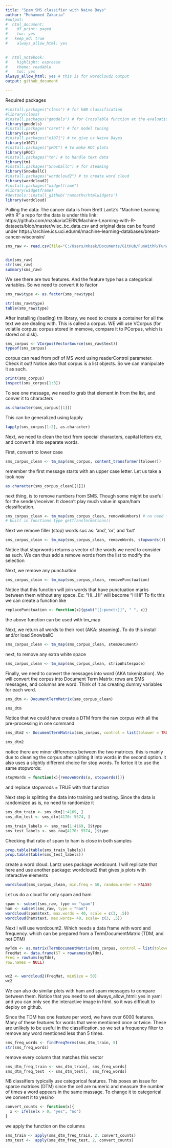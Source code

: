 ```yaml
---
title: "Spam SMS classifier with Naive Bays"
author: "Mohammed Zakaria"
#output:
#  html_document:
#    df_print: paged
#    toc: yes
#   keep_md: true
#    always_allow_html: yes

  
#  html_notebook:
#    highlight: espresso
#    theme: readable
#    toc: yes
always_allow_html: yes # this is for wordcloud2 output
output: github_document

---
```




Required packages
```r
#install.packages("class") # for kNN classification
#library(class)
#install.packages("gmodels") # for CrossTable function at the evaluation
library(gmodels)
#install.packages("caret") # for model tuning
library(caret)
#install.packages("e1071") # to give us Naive Bayes 
library(e1071)
#install.packages("pROC") # to make ROC plots
library(pROC)	
#install.packages("tm") # to handle text data
library(tm)
#install.packages("SnowballC") # for steaming
library(SnowballC)
#install.packages("wordcloud2") # to create word cloud
library(wordcloud2)
#install.packages("widgetframe")
#library(widgetframe)
#devtools::install_github('ramnathv/htmlwidgets')
library(wordcloud)
```


Pulling the data: The cancer data is from Brett Lantz's "Machine Learning with R"
a repo for the data is under this link:
https://github.com/mzakariaCERN/Machine-Learning-with-R-datasets/blob/master/wisc_bc_data.csv
and original data can be found under
https://archive.ics.uci.edu/ml/machine-learning-databases/breast-cancer-wisconsin/
```r
sms_raw <- read.csv(file="C:/Users/mkzak/Documents/GitHub/FunWithR/FunWithR/2_NB/Data/sms_spam.csv", stringsAsFactors = FALSE)


dim(sms_raw)
str(sms_raw)
summary(sms_raw)

```

We see there are two features. And the feature type has a categorical variables. So we need to convert it to factor


```r
sms_raw$type <- as.factor(sms_raw$type)

str(sms_raw$type)
table(sms_raw$type)
```

After installing (loading) tm library, we need to create a container for all the text we are dealing with. This is called a corpus. WE will use 
VCorpus (for volatile corpus: corpus stored in memove, compare it to PCorpus, which is stored on disk).


```r
sms_corpus <- VCorpus(VectorSource(sms_raw$text))
typeof(sms_corpus)
```


corpus can read from pdf of MS word using readerControl parameter. Check it out! Notice also that corpus is a list objects. So we can manipulate it as such. 

```r
print(sms_corpus)
inspect(sms_corpus[1:3])
```


To see one message, we need to grab that element in from the list, and conver it to characters
```r
as.character(sms_corpus[[1]])

```

This can be generalized using lapply

```r
lapply(sms_corpus[1:2], as.character)
```


Next, we need to clean the text from special characters, capital letters etc, and convert it into separate words. 

First, convert to lower case

```r
sms_corpus_clean <- tm_map(sms_corpus, content_transformer(tolower))
```

remember the first message starts with an upper case letter. Let us take a look now

```r
as.character(sms_corpus_clean[[1]])
```

next thing, is to remove numbers from SMS. Though some might be useful for the sender/receiver. It doesn't play much value in spam/ham classification.

```r
sms_corpus_clean <- tm_map(sms_corpus_clean, removeNumbers) # no need for content_tranformer b/c removeNumbers is built in tm. to see other
# built in functions type getTransformations()
```


Next we remove filler (stop) words suc as: 'and', 'or', and 'but'

```r
sms_corpus_clean <- tm_map(sms_corpus_clean, removeWords, stopwords())
```

Notice that stoprwords returns a vector of the words we need to consider as such. We can thus add a remove words from the list to modify the
selection

Next, we remove any punctuation


```r
sms_corpus_clean <- tm_map(sms_corpus_clean, removePunctuation)

```

Notice that this function will join words that have punctuation marks between them without any space. Ex: "Hi...Hi" will become "HiHi"
To fix this we can create a function like

```r
replacePunctuation <- function(x){gsub("[[:punct:]]", " ", x)}
```
the above function can be used with tm_map

Next, we return all words to their root (AKA: steaming). To do this install and/or load SnowballC


```r
sms_corpus_clean <- tm_map(sms_corpus_clean, stemDocument)
```


next, to remove any extra white space
```r
sms_corpus_clean <- tm_map(sms_corpus_clean, stripWhitespace)
```

Finally, we need to convert the messages into word (AKA tokenization). We will convert the corpus into Document Term Matrix: rows are SMS 
messages, and columns are word. Think of it as creating dummy variables for each word.

```r
sms_dtm <- DocumentTermMatrix(sms_corpus_clean)

sms_dtm
```

Notice that we could have create a DTM from the raw corpus with all the pre-processing in one command
```r
sms_dtm2 <- DocumentTermMatrix(sms_corpus, control = list(tolower = TRUE, removeNumbers = TRUE, stopwords = TRUE, removePunctuation = TRUE, steaming = TRUE))

sms_dtm2
```

notice there are minor differences between the two matrices. this is mainly due to cleaning the corpus after spliting it into words in the second 
option. it also uses a slightly different choice for stop words. To fortce it to use the same stopwords:

```r
stopWords = function(x){removeWords(x, stopwords())}
```
and replace stopwrods = TRUE with that function

Next step is splitting the data into training and testing. Since the data is randomized as is, no need to randomize it

```r
sms_dtm_train <- sms_dtm[1:4169, ]
sms_dtm_test <- sms_dtm[4170: 5574, ]

sms_train_labels <- sms_raw[1:4169, ]$type
sms_test_labels <- sms_raw[4170: 5574, ]$type
```


Checking that ratio of spam to ham is close in both samples
```r
prop.table(table(sms_train_labels))
prop.table(table(sms_test_labels))
```


create a word cloud. Lantz uses package wordcount. I will replicate that here and use another package: wordcloud2 that gives js plots with interactive elements


```r
wordcloud(sms_corpus_clean, min.freq = 50, random.order = FALSE)
```

Let us do a cloud for only spam and ham

```r
spam <- subset(sms_raw, type == "spam")
ham <- subset(sms_raw, type = "ham")
wordcloud(spam$text, max.words = 40, scale = c(3, .5))
wordcloud(ham$text, max.words= 40, scale= c(3, .5))
```




Next I will use wordcount2. Which needs a data frame with 
word and frequency. which can be prepared from a TermDocumentMatrix (TDM, and not DTM)

```r
myTdm <- as.matrix(TermDocumentMatrix(sms_corpus, control = list(tolower = TRUE, removeNumbers = TRUE, stopwords = TRUE, removePunctuation = TRUE, steaming = TRUE)))
FreqMat <- data.frame(ST = rownames(myTdm),
Freq = rowSums(myTdm),
row.names = NULL)


wc2 <- wordcloud2(FreqMat, minSize = 50)
wc2

```

We can also do similar plots with ham and spam messages to compare between them. Notice that you need to set always_allow_html: yes
in yaml and you can only see the interactive image in html. so it was difficult to deploy on github. 


Since the TDM has one feature per word, we have over 6000 features. Many of these features for words that were mentioned once or twice. These are unlikely to be useful in the classification. so we set a frequency filter to remove any word mentioned less than 5 times.

```r
sms_freq_words <- findFreqTerms(sms_dtm_train, 5)
str(sms_freq_words)
```

remove every column that matches this vector
```r
sms_dtm_freq_train <- sms_dtm_train[, sms_freq_words]
sms_dtm_freq_test  <- sms_dtm_test[,  sms_freq_words]
```

NB classifiers typically use categorical features. This poses an issue for sparce matrices (DTM) since the cell are numeric and measure the number of times a word appears in the same massage. To change it to categorical we convert it to yes/no

```r
convert_counts <- function(x){
  x <- ifelse(x > 0, "yes", "no")
}
```


we apply the function on the columns
```r
sms_train <- apply(sms_dtm_freq_train, 2, convert_counts)
sms_test <-  apply(sms_dtm_freq_test, 2, convert_counts)
```

